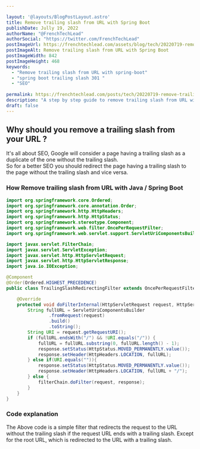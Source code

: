 ```yaml
---

layout: '@layouts/BlogPostLayout.astro'
title: Remove trailing slash from URL with Spring Boot
publishDate: Jully 19, 2022
authorName: "@FrenchTechLead"
authorSocial: "https://twitter.com/FrenchTechLead"
postImageUrl: https://frenchtechlead.com/assets/blog/tech/20220719-remove-trailing-slash-from-url-spring-boot/0.png
postImageAlt: Remove trailing slash from URL with Spring Boot
postImageWidth: 842
postImageHeight: 468
keywords:
  - "Remove trailing slash from URL with spring-boot"
  - "spring boot trailing slash 301 "
  - "SEO"
  
permalink: https://frenchtechlead.com/posts/tech/20220719-remove-trailing-slash-from-url-spring-boot/
description: "A step by step guide to remove trailing slash from URL with Spring Boot"
draft: false
---
```



## Why should you remove a trailing slash from your URL ?
It's all about SEO, Google will consider a page having a trailing slash as a duplicate of the one without the trailing slash.  
So for a better SEO you should redirect the page having a trailing slash to the page without the trailing slash and vice versa.


### How Remove trailing slash from URL with Java / Spring Boot
```java
import org.springframework.core.Ordered;
import org.springframework.core.annotation.Order;
import org.springframework.http.HttpHeaders;
import org.springframework.http.HttpStatus;
import org.springframework.stereotype.Component;
import org.springframework.web.filter.OncePerRequestFilter;
import org.springframework.web.servlet.support.ServletUriComponentsBuilder;

import javax.servlet.FilterChain;
import javax.servlet.ServletException;
import javax.servlet.http.HttpServletRequest;
import javax.servlet.http.HttpServletResponse;
import java.io.IOException;

@Component
@Order(Ordered.HIGHEST_PRECEDENCE)
public class TrailingSlashRedirectingFilter extends OncePerRequestFilter {

    @Override
    protected void doFilterInternal(HttpServletRequest request, HttpServletResponse response, FilterChain filterChain) throws ServletException, IOException {
        String fullURL = ServletUriComponentsBuilder
                .fromRequest(request)
                .build()
                .toString();
        String URI = request.getRequestURI();
        if (fullURL.endsWith("/") && !URI.equals("/")) {
            fullURL = fullURL.substring(0, fullURL.length() - 1);
            response.setStatus(HttpStatus.MOVED_PERMANENTLY.value());
            response.setHeader(HttpHeaders.LOCATION, fullURL);
        } else if(URI.equals("")){
            response.setStatus(HttpStatus.MOVED_PERMANENTLY.value());
            response.setHeader(HttpHeaders.LOCATION, fullURL + "/");
        } else {
            filterChain.doFilter(request, response);
        }
    }
}
```

### Code explanation
The Above code is a simple filter that redirects the request to the URL without the trailing slash if the request URL ends with a trailing slash. Except for the root URL, which is redirected to the URL with a trailing slash.